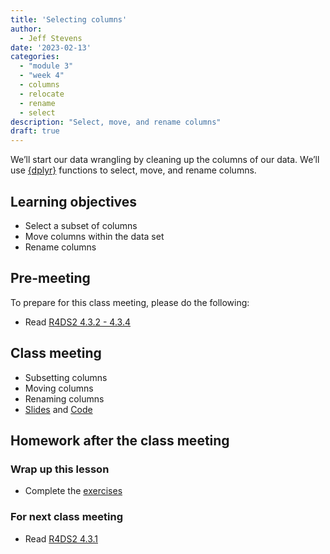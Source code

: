 ```yaml
---
title: 'Selecting columns'
author:
  - Jeff Stevens
date: '2023-02-13'
categories: 
  - "module 3"
  - "week 4"
  - columns
  - relocate
  - rename
  - select
description: "Select, move, and rename columns"
draft: true
---
```


We'll start our data wrangling by cleaning up the columns of our data. We'll use [{dplyr}](https://dplyr.tidyverse.org) functions to select, move, and rename columns.

## Learning objectives

* Select a subset of columns
* Move columns within the data set
* Rename columns

## Pre-meeting

To prepare for this class meeting, please do the following:

* Read [R4DS2 4.3.2 - 4.3.4](https://r4ds.hadley.nz/data-transform.html#sec-select){target='_blank'}

## Class meeting

* Subsetting columns
* Moving columns
* Renaming columns
* [Slides](../../slides/10_selecting.qmd){target="_blank"} and [Code](../../code/10_selecting.html){target="_blank"}

## Homework after the class meeting
### Wrap up this lesson

* Complete the [exercises](https://jeffreyrstevens.shinyapps.io/dpavir2025_10_selecting/){target='_blank'}

### For next class meeting

* Read [R4DS2 4.3.1](https://r4ds.hadley.nz/data-transform.html#sec-mutate){target='_blank'}
